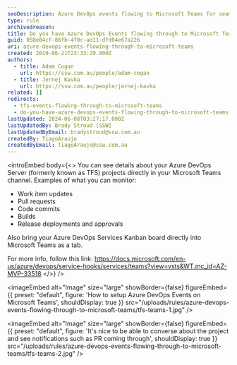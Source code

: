 ```yaml
---
seoDescription: Azure DevOps events flowing to Microsoft Teams for seamless project monitoring and collaboration.
type: rule
archivedreason:
title: Do you have Azure DevOps Events flowing through to Microsoft Teams?
guid: 058e84cf-86fb-4f0c-ad11-dfd04e67a226
uri: azure-devops-events-flowing-through-to-microsoft-teams
created: 2019-06-21T23:33:29.000Z
authors:
  - title: Adam Cogan
    url: https://ssw.com.au/people/adam-cogan
  - title: Jernej Kavka
    url: https://ssw.com.au/people/jernej-kavka
related: []
redirects:
  - tfs-events-flowing-through-to-microsoft-teams
  - do-you-have-azure-devops-events-flowing-through-to-microsoft-teams
lastUpdated: 2024-06-08T03:27:17.000Z
lastUpdatedBy: Brady Stroud [SSW]
lastUpdatedByEmail: bradystroud@ssw.com.au
createdBy: TiagoAraujo
createdByEmail: TiagoAraujo@ssw.com.au
---
```


<introEmbed
  body={<>
You can see details about your Azure DevOps Server (formerly known as TFS) projects directly in your Microsoft Teams channel. Examples of what you can monitor:

* Work item updates
* Pull requests
* Code commits
* Builds
* Release deployments and approvals

Also bring your Azure DevOps Services Kanban board directly into Microsoft Teams as a tab.

For more info, follow this link: <https://docs.microsoft.com/en-us/azure/devops/service-hooks/services/teams?view=vsts&WT.mc_id=AZ-MVP-33518>
  </>}
/>

<imageEmbed
  alt="Image"
  size="large"
  showBorder={false}
  figureEmbed={{
    preset: "default",
    figure: 'How to setup Azure DevOps Events on Microsoft Teams',
    shouldDisplay: true
  }}
  src="/uploads/rules/azure-devops-events-flowing-through-to-microsoft-teams/tfs-teams-1.jpg"
/>


<imageEmbed
  alt="Image"
  size="large"
  showBorder={false}
  figureEmbed={{
    preset: "default",
    figure: 'It\'s nice to be able to converse about the project and see notifications such as PR coming through',
    shouldDisplay: true
  }}
  src="/uploads/rules/azure-devops-events-flowing-through-to-microsoft-teams/tfs-teams-2.jpg"
/>
